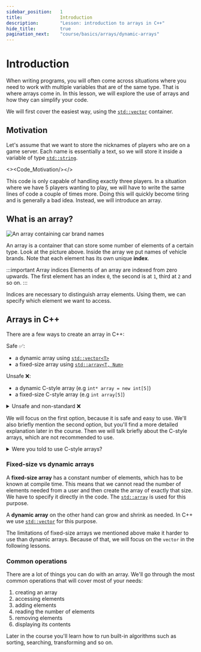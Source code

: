 ```yaml
---
sidebar_position:	1
title:				Introduction
description:		"Lesson: introduction to arrays in C++"
hide_title:			true
pagination_next:	"course/basics/arrays/dynamic-arrays"
---
```


<!-- Components -->

<!-- Presets -->

<!-- Codes -->

# Introduction

When writing programs, you will often come across situations where you need to work with multiple variables that are of the same type.
That is where arrays come in. In this lesson, we will explore the use of arrays and how they can simplify your code.

We will first cover the easiest way, using the [`std::vector`](/docs/std/containers/arrays/vector/) container.

## Motivation

Let's assume that we want to store the nicknames of players who are on a game server.
Each name is essentially a text, so we will store it inside a variable
of type [`std::string`](/docs/std/containers/strings/string/).

<!-- IDK why it doesn't work without wrapping with the <></> empty tags. -->

<><Code_Motivation/></>

This code is only capable of handling exactly three players. In a situation where we have 5 players wanting to play,
we will have to write the same lines of code a couple of times more. Doing this will quickly become tiring and is generally a bad idea.
Instead, we will introduce an array.

## What is an array?

<Image center border
		maxheight="300px"
		src="/img/tutorials/course/basic/arrays/car-brand-names-en.png"
		alt="An array containing car brand names"
	/>
<br/>

An array is a container that can store some number of elements of a certain type.
Look at the picture above. Inside the array we put names of vehicle brands.
Note that each element has its own unique **index**.

:::important Array indices
Elements of an array are indexed from zero upwards.
The first element has an index `0`, the second is at `1`, third at `2` and so on.
:::

Indices are necessary to distinguish array elements.
Using them, we can specify which element we want to access.

## Arrays in C++

There are a few ways to create an array in C++:

Safe ✅:
- a dynamic array using [`std::vector<T>`](/docs/std/containers/arrays/vector/)
- a fixed-size array using [`std::array<T, Num>`](/docs/std/containers/arrays/array/)

Unsafe ❌:
- a dynamic C-style array (e.g `int* array = new int[5]`)
- a fixed-size C-style array (e.g `int array[5]`)

<details>
<summary>Unsafe and non-standard ❌</summary>
<div>

- a variable-length C-style array (e.g `int array[UserInput]`)

</div>
</details>

We will focus on the first option, because it is safe and easy to use. We'll also briefly mention the second option, but
you'll find a more detailed explanation later in the course. Then we will talk briefly about the C-style arrays,
which are not recommended to use.

<details>
<summary>Were you told to use C-style arrays?</summary>
<div>

C-style arrays are unfortunately still often taught in schools and universities. There are a few reasons for that, which
we won't discuss here. C++ is a language that is constantly evolving, and the C-style arrays were replaced
by the safer alternatives mentioned above.

With that said, I should mention that a C-style array is not a bad thing in general. A programmer that is fully aware of
issues that can occur when using them, and is able to avoid them, can use them safely. However, this is not the case
for beginners. There are **a lot** of problems you can encounter when using them, and it is very easy to make a mistake.
Keep in mind that `std::vector` and `std::array` cover 100% of use cases of C-style arrays, meaning that
there is no situation where not using C-style array would stand in your way.

</div>
</details>

### Fixed-size vs dynamic arrays

A **fixed-size array** has a constant number of elements, which has to be known at compile time.
This means that we cannot read the number of elements needed from a user and then create the array of exactly that size.
We have to specify it directly in the code. The [`std::array`](/docs/std/containers/arrays/array/) is used for this purpose.

A **dynamic array** on the other hand can grow and shrink as needed. In C++ we use [`std::vector`](/docs/std/containers/arrays/vector/)
for this purpose.

The limitations of fixed-size arrays we mentioned above make it harder to use than dynamic arrays.
Because of that, we will focus on the `vector` in the following lessons.

### Common operations

There are a lot of things you can do with an array. We'll go through the most common operations that will cover most of your needs:

1. creating an array
2. accessing elements
3. adding elements
4. reading the number of elements
5. removing elements
6. displaying its contents

Later in the course you'll learn how to run built-in algorithms such as sorting, searching, transforming and so on.
